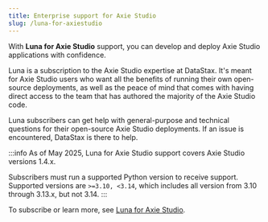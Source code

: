 ```yaml
---
title: Enterprise support for Axie Studio
slug: /luna-for-axiestudio
---
```


With **Luna for Axie Studio** support, you can develop and deploy Axie Studio applications with confidence.

Luna is a subscription to the Axie Studio expertise at DataStax. It's meant for Axie Studio users who want all the benefits of running their own open-source deployments, as well as the peace of mind that comes with having direct access to the team that has authored the majority of the Axie Studio code.

Luna subscribers can get help with general-purpose and technical questions for their open-source Axie Studio deployments.
If an issue is encountered, DataStax is there to help.

:::info
As of May 2025, Luna for Axie Studio support covers Axie Studio versions 1.4.x.

Subscribers must run a supported Python version to receive support.
Supported versions are `>=3.10, <3.14`, which includes all version from 3.10 through 3.13.x, but not 3.14.
:::

To subscribe or learn more, see [Luna for Axie Studio](https://www.datastax.com/products/luna-axiestudio).